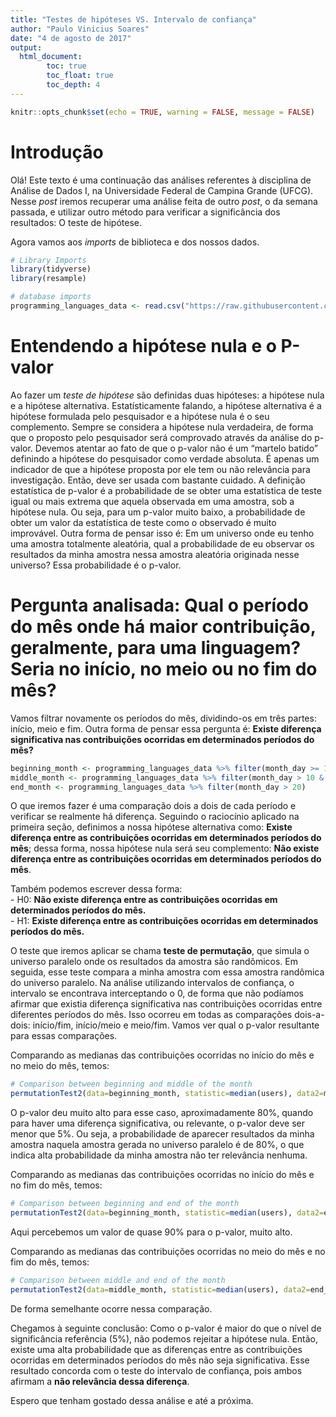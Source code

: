 ```yaml
---
title: "Testes de hipóteses VS. Intervalo de confiança"
author: "Paulo Vinicius Soares"
date: "4 de agosto de 2017"
output: 
  html_document:
        toc: true
        toc_float: true
        toc_depth: 4
---
```


```r
knitr::opts_chunk$set(echo = TRUE, warning = FALSE, message = FALSE)
```

# Introdução

Olá! Este texto é uma continuação das análises referentes à disciplina de Análise de Dados I, na Universidade Federal de Campina Grande (UFCG). Nesse *post* iremos recuperar uma análise feita de outro *post*, o da semana passada, e utilizar outro método para verificar a significância dos resultados: O teste de hipótese.

Agora vamos aos *imports* de biblioteca e dos nossos dados.

```r
# Library Imports
library(tidyverse)
library(resample)
```

```r
# database imports
programming_languages_data <- read.csv("https://raw.githubusercontent.com/nazareno/fpcc2/master/datasets/github-users-committing-filetypes.csv")
```

# Entendendo a hipótese nula e o P-valor

Ao fazer um *teste de hipótese* são definidas duas hipóteses: a hipótese nula e a hipótese alternativa. Estatísticamente falando, a hipótese alternativa é a hipótese formulada pelo pesquisador e a hipótese nula é o seu complemento. Sempre se considera a hipótese nula verdadeira, de forma que o proposto pelo pesquisador será comprovado através da análise do p-valor. Devemos atentar ao fato de que o p-valor não é um "martelo batido" definindo a hipótese do pesquisador como verdade absoluta. É apenas um indicador de que a hipótese proposta por ele tem ou não relevância para investigação. Então, deve ser usada com bastante cuidado.
A definição estatística de p-valor é a probabilidade de se obter uma estatística de teste igual ou mais extrema que aquela observada em uma amostra, sob a hipótese nula. Ou seja, para um p-valor muito baixo, a probabilidade de obter um valor da estatística de teste como o observado é muito improvável. Outra forma de pensar isso é: Em um universo onde eu tenho uma amostra totalmente aleatória, qual a probabilidade de eu observar os resultados da minha amostra nessa amostra aleatória originada nesse universo? Essa probabilidade é o p-valor.

# Pergunta analisada: Qual o período do mês onde há maior contribuição, geralmente, para uma linguagem? Seria no início, no meio ou no fim do mês?

Vamos filtrar novamente os períodos do mês, dividindo-os em três partes: início, meio e fim. Outra forma de pensar essa pergunta é: **Existe diferença significativa nas contribuições ocorridas em determinados períodos do mês?**
  
```r
beginning_month <- programming_languages_data %>% filter(month_day >= 1 & month_day <= 10)
middle_month <- programming_languages_data %>% filter(month_day > 10 & month_day <= 20)
end_month <- programming_languages_data %>% filter(month_day > 20)
```

O que iremos fazer é uma comparação dois a dois de cada período e verificar se realmente há diferença. Seguindo o raciocínio aplicado na primeira seção, definimos a nossa hipótese alternativa como: **Existe diferença entre as contribuições ocorridas em determinados períodos do mês**; dessa forma, nossa hipótese nula será seu complemento: **Não existe diferença entre as contribuições ocorridas em determinados períodos do mês**.  

Também podemos escrever dessa forma:  
  - H0: **Não existe diferença entre as contribuições ocorridas em determinados períodos do mês.**  
  - H1: **Existe diferença entre as contribuições ocorridas em determinados períodos do mês.**  

O teste que iremos aplicar se chama **teste de permutação**, que simula o universo paralelo onde os resultados da amostra são randômicos. Em seguida, esse teste compara a minha amostra com essa amostra randômica do universo paralelo.
Na análise utilizando intervalos de confiança, o intervalo se encontrava interceptando o 0, de forma que não podíamos afirmar que existia diferença significativa nas contribuições ocorridas entre diferentes períodos do mês. Isso ocorreu em todas as comparações dois-a-dois: início/fim, início/meio e meio/fim. Vamos ver qual o p-valor resultante para essas comparações.  

Comparando as medianas das contribuições ocorridas no início do mês e no meio do mês, temos:
```r
# Comparison between beginning and middle of the month
permutationTest2(data=beginning_month, statistic=median(users), data2=middle_month)
```

O p-valor deu muito alto para esse caso, aproximadamente 80%, quando para haver uma diferença significativa, ou relevante, o p-valor deve ser menor que 5%. Ou seja, a probabilidade de aparecer resultados da minha amostra naquela amostra gerada no universo paralelo é de 80%, o que indica alta probabilidade da minha amostra não ter relevância nenhuma.

Comparando as medianas das contribuições ocorridas no início do mês e no fim do mês, temos:
```r
# Comparison between beginning and end of the month
permutationTest2(data=beginning_month, statistic=median(users), data2=end_month)
```

Aqui percebemos um valor de quase 90% para o p-valor, muito alto.

Comparando as medianas das contribuições ocorridas no meio do mês e no fim do mês, temos:
```r
# Comparison between middle and end of the month
permutationTest2(data=middle_month, statistic=median(users), data2=end_month)
```

De forma semelhante ocorre nessa comparação.

Chegamos à seguinte conclusão: Como o p-valor é maior do que o nível de significância referência (5%), não podemos rejeitar a hipótese nula. Então, existe uma alta probabilidade que as diferenças entre as contribuições ocorridas em determinados períodos do mês não seja significativa. Esse resultado concorda com o teste do intervalo de confiança, pois ambos afirmam a **não relevância dessa diferença**.  

Espero que tenham gostado dessa análise e até a próxima.
